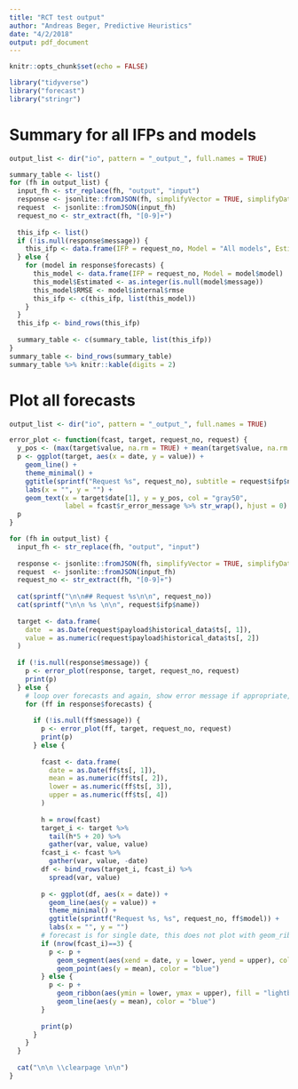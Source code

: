 ```yaml
---
title: "RCT test output"
author: "Andreas Beger, Predictive Heuristics"
date: "4/2/2018"
output: pdf_document
---
```


```r
knitr::opts_chunk$set(echo = FALSE)

library("tidyverse")
library("forecast")
library("stringr")
```

# Summary for all IFPs and models

```r
output_list <- dir("io", pattern = "_output_", full.names = TRUE)

summary_table <- list()
for (fh in output_list) {
  input_fh <- str_replace(fh, "output", "input")
  response <- jsonlite::fromJSON(fh, simplifyVector = TRUE, simplifyDataFrame = FALSE)
  request  <- jsonlite::fromJSON(input_fh)
  request_no <- str_extract(fh, "[0-9]+")
  
  this_ifp <- list()
  if (!is.null(response$message)) {
    this_ifp <- data.frame(IFP = request_no, Model = "All models", Estimated = 0, RMSE = NA)
  } else {
    for (model in response$forecasts) {
      this_model <- data.frame(IFP = request_no, Model = model$model)
      this_model$Estimated <- as.integer(is.null(model$message))
      this_model$RMSE <- model$internal$rmse
      this_ifp <- c(this_ifp, list(this_model))
    }
  }
  this_ifp <- bind_rows(this_ifp)
  
  summary_table <- c(summary_table, list(this_ifp))
}
summary_table <- bind_rows(summary_table)
summary_table %>% knitr::kable(digits = 2)
```

\clearpage

# Plot all forecasts

```r
output_list <- dir("io", pattern = "_output_", full.names = TRUE)

error_plot <- function(fcast, target, request_no, request) {
  y_pos <- (max(target$value, na.rm = TRUE) + mean(target$value, na.rm = TRUE)) / 2
  p <- ggplot(target, aes(x = date, y = value)) +
    geom_line() +
    theme_minimal() +
    ggtitle(sprintf("Request %s", request_no), subtitle = request$ifp$name) +
    labs(x = "", y = "") +
    geom_text(x = target$date[1], y = y_pos, col = "gray50",
              label = fcast$r_error_message %>% str_wrap(), hjust = 0)
  p
}

for (fh in output_list) {
  input_fh <- str_replace(fh, "output", "input")
  
  response <- jsonlite::fromJSON(fh, simplifyVector = TRUE, simplifyDataFrame = FALSE)
  request  <- jsonlite::fromJSON(input_fh)
  request_no <- str_extract(fh, "[0-9]+")
  
  cat(sprintf("\n\n## Request %s\n\n", request_no))
  cat(sprintf("\n\n %s \n\n", request$ifp$name))
  
  target <- data.frame(
    date  = as.Date(request$payload$historical_data$ts[, 1]),
    value = as.numeric(request$payload$historical_data$ts[, 2])
  )
  
  if (!is.null(response$message)) {
    p <- error_plot(response, target, request_no, request)
    print(p)
  } else {
    # loop over forecasts and again, show error message if appropriate, else plot
    for (ff in response$forecasts) {
      
      if (!is.null(ff$message)) {
        p <- error_plot(ff, target, request_no, request)
        print(p)
      } else {
        
        fcast <- data.frame(
          date = as.Date(ff$ts[, 1]),
          mean = as.numeric(ff$ts[, 2]),
          lower = as.numeric(ff$ts[, 3]),
          upper = as.numeric(ff$ts[, 4])
        )
        
        h = nrow(fcast)
        target_i <- target %>% 
          tail(h*5 + 20) %>%
          gather(var, value, value)
        fcast_i <- fcast %>%
          gather(var, value, -date)
        df <- bind_rows(target_i, fcast_i) %>%
          spread(var, value)
        
        p <- ggplot(df, aes(x = date)) +
          geom_line(aes(y = value)) + 
          theme_minimal() +
          ggtitle(sprintf("Request %s, %s", request_no, ff$model)) +
          labs(x = "", y = "")
        # forecast is for single date, this does not plot with geom_ribbon
        if (nrow(fcast_i)==3) {
          p <- p + 
            geom_segment(aes(xend = date, y = lower, yend = upper), color = "lightblue") +
            geom_point(aes(y = mean), color = "blue")
        } else {
          p <- p + 
            geom_ribbon(aes(ymin = lower, ymax = upper), fill = "lightblue") +
            geom_line(aes(y = mean), color = "blue")
        }
        
        print(p)
      }
    }
  }
  
  cat("\n\n \\clearpage \n\n")
}
```




